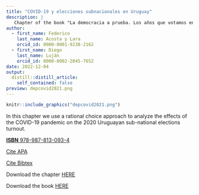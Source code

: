 ```yaml
---
title: "COVID-19 y elecciones subnacionales en Uruguay"
description: |
   Chapter of the book "La democracia a prueba. Los años que votamos en pandemia en las Américas", published by Universidad Nacional de Rosario.
author:
  - first_name: Federico
    last_name: Acosta y Lara
    orcid_id: 0000-0001-9238-2162
  - first_name: Diego
    last_name: Luján
    orcid_id: 0000-0002-2045-7652
date: 2022-12-04
output:
  distill::distill_article:
    self_contained: false
preview: depcovid2021.png
---
```



:::float-image

```r
knitr::include_graphics("depcovid2021.png")
```
In this chapter we use a rational choice approach to analyze the effects of the COVID-19 pandemic on the 2020 Uruguayan sub-national elections turnout. 

[**ISBN** 978-987-813-093-4](http://isbn.bibna.gub.uy/catalogo.php?mode=detalle&nt=42860)

[Cite APA](APAdepcovid2021.txt)

[Cite Bibtex](BIBdepcovid2021.bib)


:::

Download the chapter [HERE](depcovidCHP.pdf)

Download the book [HERE](http://rephip.unr.edu.ar/xmlui/bitstream/handle/2133/23410/La-democracia-a-prueba.pdf?sequence=3)


